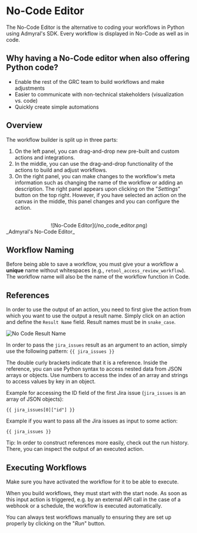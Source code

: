 
# No-Code Editor

The No-Code Editor is the alternative to coding your workflows in Python using Admyral's SDK. Every workflow is displayed in No-Code as well as in code.

## Why having a No-Code editor when also offering Python code?

-   Enable the rest of the GRC team to build workflows and make adjustments
-   Easier to communicate with non-technical stakeholders (visualization vs. code)
-   Quickly create simple automations

## Overview

The workflow builder is split up in three parts:

1. On the left panel, you can drag-and-drop new pre-built and custom actions and integrations.
2. In the middle, you can use the drag-and-drop functionality of the actions to build and adjust workflows.
3. On the right panel, you can make changes to the workflow's meta information such as changing the name of the workflow or adding an description. The right panel appears upon clicking on the "_Settings_" button on the top right.
   However, if you have selected an action on the canvas in the middle, this panel changes and you can configure the action.

<div align="center">
	<br />
	![No-Code Editor](/no_code_editor.png)
</div>
_Admyral's No-Code Editor_

## Workflow Naming

Before being able to save a workflow, you must give your a workflow a **unique** name without whitespaces (e.g., `retool_access_review_workflow`).
The workflow name will also be the name of the workflow function in Code.

## References

In order to use the output of an action, you need to first give the action from which you want to use the output a result name. Simply click on an action and
define the `Result Name` field. Result names must be in `snake_case`.

![No Code Result Name](/no_code_result_name.png)

In order to pass the `jira_issues` result as an argument to an action, simply use the following pattern: `{{ jira_issues }}`

The double curly brackets indicate that it is a reference. Inside the reference, you can use Python syntax to access nested data from JSON arrays or objects.
Use numbers to access the index of an array and strings to access values by key in an object.

Example for accessing the ID field of the first Jira issue (`jira_issues` is an array of JSON objects):

```
{{ jira_issues[0]["id"] }}
```

Example if you want to pass all the Jira issues as input to some action:

```
{{ jira_issues }}
```

<Callout type="info">
	Tip: In order to construct references more easily, check out the run
	history. There, you can inspect the output of an executed action.
</Callout>

## Executing Workflows

<Callout type="info">
	Make sure you have activated the workflow for it to be able to execute.
</Callout>

When you build workflows, they must start with the start node. As soon as this input action is triggered, e.g. by an external API call in the case of a webhook or a schedule,
the workflow is executed automatically.

You can always test workflows manually to ensuring they are set up properly by clicking on the "_Run_" button.
